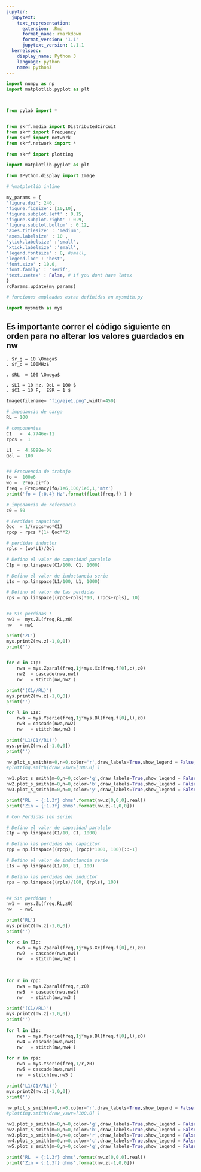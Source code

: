 ```yaml
---
jupyter:
  jupytext:
    text_representation:
      extension: .Rmd
      format_name: rmarkdown
      format_version: '1.1'
      jupytext_version: 1.1.1
  kernelspec:
    display_name: Python 3
    language: python
    name: python3
---
```


```python
import numpy as np
import matplotlib.pyplot as plt



from pylab import *


from skrf.media import DistributedCircuit
from skrf import Frequency
from skrf import network
from skrf.network import *

from skrf import plotting 

import matplotlib.pyplot as plt

from IPython.display import Image  

# %matplotlib inline

my_params = {
'figure.dpi': 240,
'figure.figsize': [10,10],
'figure.subplot.left' : 0.15,
'figure.subplot.right' : 0.9,
'figure.subplot.bottom' : 0.12,
'axes.titlesize' : 'medium',
'axes.labelsize' : 10 ,
'ytick.labelsize' :'small',
'xtick.labelsize' :'small',
'legend.fontsize' : 8, #small,
'legend.loc' : 'best',
'font.size' : 10.0,
'font.family' : 'serif',
'text.usetex' : False, # if you dont have latex
}
rcParams.update(my_params)
```

```python
# funciones empleadas estan definidas en mysmith.py

import mysmith as mys
```

## Es importante correr el código siguiente en orden para no alterar los valores guardados en nw

    . $r_g = 10 \Omega$
    . $f_o = 100MHz$

    . $RL  = 100 \Omega$
    
    . $L1 = 10 Hz, QoL = 100 $
    . $C1 = 10 F,  ESR = 1 $
    
    



```python
Image(filename= "fig/eje1.png",width=450)
```

```python
# impedancia de carga
RL = 100

# componentes
C1   =  4.7746e-11 
rpcs =  1 

L1  =  4.6898e-08 
Qol =  100 


## Frecuencia de trabajo
fo =  100e6
wo =  2*np.pi*fo
freq = Frequency(fo/1e6,100/1e6,1,'mhz')
print('fo = {:0.4} Hz'.format(float(freq.f) ) )

# impedancia de referencia
z0 = 50

# Perdidas capacitor
Qoc  = 1/(rpcs*wo*C1)
rpcp = rpcs *(1+ Qoc**2)

# perdidas inductor
rpls = (wo*L1)/Qol

```

```python
# Defino el valor de capacidad paralelo
C1p = np.linspace(C1/100, C1, 1000)

# Defino el valor de inductancia serie
L1s = np.linspace(L1/100, L1, 1000)

# Defino el valor de las perdidas
rps = np.linspace((rpcs+rpls)*10, (rpcs+rpls), 10)


## Sin perdidas !
nw1 =  mys.ZL(freq,RL,z0)
nw   = nw1 

print('ZL')    
mys.printZ(nw.z[-1,0,0])
print('')


for c in C1p:
    nwa = mys.Zparal(freq,1j*mys.Xc(freq.f[0],c),z0)
    nw2  = cascade(nwa,nw1)
    nw   = stitch(nw,nw2 )    

print('(C1//RL)')    
mys.printZ(nw.z[-1,0,0])
print('')    
    
for l in L1s:
    nwa = mys.Yserie(freq,1j*mys.Bl(freq.f[0],l),z0)
    nw3 = cascade(nwa,nw2)
    nw   = stitch(nw,nw3 )

print('L1(C1//RL)')    
mys.printZ(nw.z[-1,0,0])
print('')

```

```python
nw.plot_s_smith(m=0,n=0,color='r',draw_labels=True,show_legend = False, chart_type='yz')
#plotting.smith(draw_vswr=[100.0] )

nw1.plot_s_smith(m=0,n=0,color='g',draw_labels=True,show_legend = False, chart_type='yz',marker='o')
nw2.plot_s_smith(m=0,n=0,color='b',draw_labels=True,show_legend = False, chart_type='yz',marker='o') 
nw3.plot_s_smith(m=0,n=0,color='y',draw_labels=True,show_legend = False, chart_type='yz',marker='o')

print('RL  = {:1.3f} ohms'.format(nw.z[0,0,0].real))
print('Zin = {:1.3f} ohms'.format(nw.z[-1,0,0]))
```

```python
# Con Perdidas (en serie)

# Defino el valor de capacidad paralelo
C1p = np.linspace(C1/10, C1, 1000)

# Defino las perdidas del capacitor
rpp = np.linspace((rpcp), (rpcp)*1000, 100)[::-1]

# Defino el valor de inductancia serie
L1s = np.linspace(L1/10, L1, 100)

# Defino las perdidas del inductor
rps = np.linspace((rpls)/100, (rpls), 100)


## Sin perdidas !
nw1 =  mys.ZL(freq,RL,z0)
nw   = nw1 

print('RL')    
mys.printZ(nw.z[-1,0,0])
print('')

for c in C1p:
    nwa = mys.Zparal(freq,1j*mys.Xc(freq.f[0],c),z0)
    nw2  = cascade(nwa,nw1)
    nw   = stitch(nw,nw2 )    

    
    
for r in rpp:
    nwa = mys.Zparal(freq,r,z0)
    nw3  = cascade(nwa,nw2)
    nw   = stitch(nw,nw3 )    

print('(C1//RL)')    
mys.printZ(nw.z[-1,0,0])
print('')
        
for l in L1s:
    nwa = mys.Yserie(freq,1j*mys.Bl(freq.f[0],l),z0)
    nw4 = cascade(nwa,nw3)
    nw   = stitch(nw,nw4 )
    
for r in rps:
    nwa = mys.Yserie(freq,1/r,z0)
    nw5 = cascade(nwa,nw4)
    nw  = stitch(nw,nw5 )     

print('L1(C1//RL)')    
mys.printZ(nw.z[-1,0,0])
print('')

```

```python
nw.plot_s_smith(m=0,n=0,color='r',draw_labels=True,show_legend = False, chart_type='yz')
#plotting.smith(draw_vswr=[100.0] )

nw1.plot_s_smith(m=0,n=0,color='g',draw_labels=True,show_legend = False, chart_type='yz',marker='o')
nw2.plot_s_smith(m=0,n=0,color='b',draw_labels=True,show_legend = False, chart_type='yz',marker='o') 
nw3.plot_s_smith(m=0,n=0,color='r',draw_labels=True,show_legend = False, chart_type='yz',marker='o')
nw4.plot_s_smith(m=0,n=0,color='c',draw_labels=True,show_legend = False, chart_type='yz',marker='o')
nw5.plot_s_smith(m=0,n=0,color='g',draw_labels=True,show_legend = False, chart_type='yz',marker='o')

print('RL  = {:1.3f} ohms'.format(nw.z[0,0,0].real))
print('Zin = {:1.3f} ohms'.format(nw.z[-1,0,0]))
```

```python

```

```python

```
